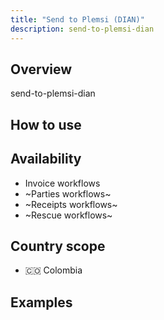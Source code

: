 ```yaml
---
title: "Send to Plemsi (DIAN)"
description: send-to-plemsi-dian
---
```


## Overview

send-to-plemsi-dian

## How to use

<Steps>
	<Step title="Step 1">
	</Step>
	<Step title="Step 2">
	</Step>
</Steps>

## Availability

* Invoice workflows
* ~Parties workflows~
* ~Receipts workflows~
* ~Rescue workflows~

## Country scope

* 🇨🇴 Colombia

## Examples